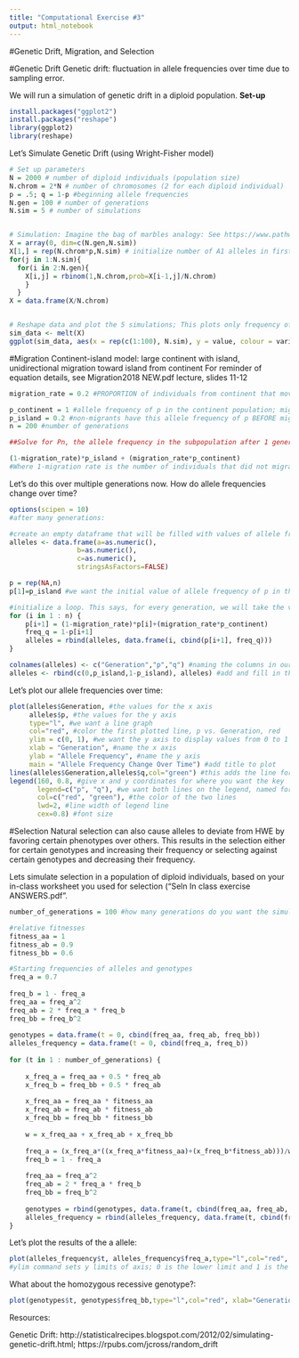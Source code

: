 ```yaml
---
title: "Computational Exercise #3"
output: html_notebook
---
```


#Genetic Drift, Migration, and Selection

#Genetic Drift
Genetic drift: fluctuation in allele frequencies over time due to sampling error.

We will run a simulation of genetic drift in a diploid population.
**Set-up**
```r
install.packages("ggplot2")
install.packages("reshape")
library(ggplot2)
library(reshape)
```

Let's Simulate Genetic Drift (using Wright-Fisher model)
```r
# Set up parameters
N = 2000 # number of diploid individuals (population size)
N.chrom = 2*N # number of chromosomes (2 for each diploid individual)
p = .5; q = 1-p #beginning allele frequencies
N.gen = 100 # number of generations
N.sim = 5 # number of simulations


# Simulation: Imagine the bag of marbles analogy: See https://www.pathwayz.org/Tree/Plain/GENETIC+DRIFT; this simulation is choosing alleles at random from the population, conditional on their initial frequency, to create the allele frequencies of the next generation.
X = array(0, dim=c(N.gen,N.sim))
X[1,] = rep(N.chrom*p,N.sim) # initialize number of A1 alleles in first generation
for(j in 1:N.sim){
  for(i in 2:N.gen){
    X[i,j] = rbinom(1,N.chrom,prob=X[i-1,j]/N.chrom)
    }  
  }
X = data.frame(X/N.chrom)


# Reshape data and plot the 5 simulations; This plots only frequency of p allele, but you can use the equation 1-p to figure out q at any point in the simulation.
sim_data <- melt(X)
ggplot(sim_data, aes(x = rep(c(1:100), N.sim), y = value, colour = variable)) + geom_line() + xlab("Generation") + ylab("Allele Frequency") + ylim(0,1) + labs(colour = "Simulations")
```



#Migration
Continent-island model: large continent with island, unidirectional migration toward island from continent
For reminder of equation details, see Migration2018 NEW.pdf lecture, slides 11-12

```r
migration_rate = 0.2 #PROPORTION of individuals from continent that move to island subpopulation

p_continent = 1 #allele frequency of p in the continent population; migrants will have this allele frequency of p
p_island = 0.2 #non-migrants have this allele frequency of p BEFORE migration occurs; also denoted as Po or P(n-1)
n = 200 #number of generations

##Solve for Pn, the allele frequency in the subpopulation after 1 generation##

(1-migration_rate)*p_island + (migration_rate*p_continent)
#Where 1-migration rate is the number of individuals that did not migrate, which is multiplied by the initial allele frequency of p on the island before migration occured; the second part of the equation multiplies the migration rate by the p allele frequency of the migrant individuals coming from the continent.
```

Let's do this over multiple generations now. How do allele frequencies change over time?
```r
options(scipen = 10)
#after many generations:

#create an empty dataframe that will be filled with values of allele frequencies
alleles <- data.frame(a=as.numeric(),
                 b=as.numeric(), 
                 c=as.numeric(), 
                 stringsAsFactors=FALSE) 

p = rep(NA,n)
p[1]=p_island #we want the initial value of allele frequency of p in the island population to be equal to what we set the frequency of p to be earlier

#initialize a loop. This says, for every generation, we will take the value of p (the island allele freq. of p) at time i, plug it into our equation for continent-island migration, and calculate p at time i+1. Then, use that new p value and plug it into our equation to calculate p at time i+2. The allele frequency of q (called freq_q) is calculated using the equation q=1-p.
for (i in 1 : n) {
    p[i+1] = (1-migration_rate)*p[i]+(migration_rate*p_continent)
    freq_q = 1-p[i+1]
    alleles = rbind(alleles, data.frame(i, cbind(p[i+1], freq_q)))
}

colnames(alleles) <- c("Generation","p","q") #naming the columns in our created dataframe
alleles <- rbind(c(0,p_island,1-p_island), alleles) #add and fill in the first row of the dataframe with initial allele frequencies for the island (at generation 0)
```

Let's plot our allele frequencies over time:
```r
plot(alleles$Generation, #the values for the x axis
     alleles$p, #the values for the y axis
     type="l", #we want a line graph
     col="red", #color the first plotted line, p vs. Generation, red
     ylim = c(0, 1), #we want the y axis to display values from 0 to 1
     xlab = "Generation", #name the x axis
     ylab = "Allele Frequency", #name the y axis
     main = "Allele Frequency Change Over Time") #add title to plot
lines(alleles$Generation,alleles$q,col="green") #this adds the line for the allele frequency of q onto the plot in green
legend(160, 0.8, #give x and y coordinates for where you want the key
       legend=c("p", "q"), #we want both lines on the legend, named for the alleles
       col=c("red", "green"), #the color of the two lines
       lwd=2, #line width of legend line
       cex=0.8) #font size
```


#Selection
Natural selection can also cause alleles to deviate from HWE by favoring certain phenotypes over others. This results in the selection either for certain genotypes and increasing their frequency or selecting against certain genotypes and decreasing their frequency.

Lets simulate selection in a population of diploid individuals, based on your in-class worksheet you used for selection ("Seln In class exercise ANSWERS.pdf".
```r
number_of_generations = 100 #how many generations do you want the simulation to run?

#relative fitnesses
fitness_aa = 1
fitness_ab = 0.9
fitness_bb = 0.6

#Starting frequencies of alleles and genotypes
freq_a = 0.7
 
freq_b = 1 - freq_a
freq_aa = freq_a^2
freq_ab = 2 * freq_a * freq_b
freq_bb = freq_b^2
 
genotypes = data.frame(t = 0, cbind(freq_aa, freq_ab, freq_bb))
alleles_frequency = data.frame(t = 0, cbind(freq_a, freq_b))
 
for (t in 1 : number_of_generations) {
 
    x_freq_a = freq_aa + 0.5 * freq_ab
    x_freq_b = freq_bb + 0.5 * freq_ab
 
    x_freq_aa = freq_aa * fitness_aa
    x_freq_ab = freq_ab * fitness_ab
    x_freq_bb = freq_bb * fitness_bb
     
    w = x_freq_aa + x_freq_ab + x_freq_bb
     
    freq_a = (x_freq_a*((x_freq_a*fitness_aa)+(x_freq_b*fitness_ab)))/w
    freq_b = 1 - freq_a
    
    freq_aa = freq_a^2
    freq_ab = 2 * freq_a * freq_b
    freq_bb = freq_b^2
      
    genotypes = rbind(genotypes, data.frame(t, cbind(freq_aa, freq_ab, freq_bb)))
    alleles_frequency = rbind(alleles_frequency, data.frame(t, cbind(freq_a, freq_b)))
}
```

Let's plot the results of the a allele:
```r
plot(alleles_frequency$t, alleles_frequency$freq_a,type="l",col="red", xlab="Generations", ylab="Frequency of A", ylim = c(0,1)) 
#ylim command sets y limits of axis; 0 is the lower limit and 1 is the upper limit
```

What about the homozygous recessive genotype?:
```r
plot(genotypes$t, genotypes$freq_bb,type="l",col="red", xlab="Generations", ylab="Frequency of bb")
```

Resources:

Genetic Drift: http://statisticalrecipes.blogspot.com/2012/02/simulating-genetic-drift.html; https://rpubs.com/jcross/random_drift